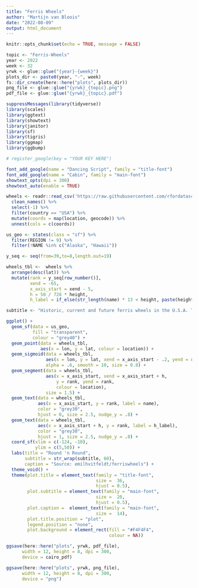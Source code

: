 ```yaml
---
title: "Ferris Wheels"
author: "Martijn van Bloois"
date: "2022-08-09"
output: html_document
---
```


```r
knitr::opts_chunk$set(echo = TRUE, message = FALSE)
```

```r
topic <- "Ferris-Wheels"
year <- 2022
week <- 32
yrwk <- glue::glue("{year}-{week}")
plots_dir <- paste0(year, "-", week)
fs::dir_create(here::here("plots", plots_dir))
png_file <- glue::glue("{yrwk}_{topic}.png")
pdf_file <- glue::glue("{yrwk}_{topic}.pdf")
```

```r
suppressMessages(library(tidyverse))
library(scales)
library(ggtext)
library(showtext)
library(janitor)
library(sf)
library(tigris)
library(ggmap)
library(ggbump)

# register_google(key = "YOUR KEY HERE")
``` 

```r
font_add_google(name = "Dancing Script", family = "title-font")
font_add_google(name = "Cabin", family = "main-font")
showtext_opts(dpi = 300)
showtext_auto(enable = TRUE)
```

```r
wheels <- readr::read_csv('https://raw.githubusercontent.com/rfordatascience/tidytuesday/master/data/2022/2022-08-09/wheels.csv') %>% 
  clean_names() %>% 
  select(-1) %>% 
  filter(country == "USA") %>% 
  mutate(coords = map(location, geocode)) %>% 
  unnest(cols = c(coords))
```

```r
us_geo <- states(class = "sf") %>% 
  filter(REGION != 9) %>% 
  filter(!NAME %in% c("Alaska", "Hawaii"))

y_seq <- seq(from=39,to=8,length.out=19)

wheels_tbl <-  wheels %>%  
  arrange(desc(lat)) %>% 
  mutate(rank = y_seq[row_number()],
         xend = -65,
         x_axis_start = xend - 5,
         h = 50 / 728 * height,
         h_label = if_else(str_length(name) * 13 < height, paste(height, "ft"), ""))

subtitle <- "Historic, current and future ferris wheels in the U.S.A. Taken from the dataset {ferriswheels} by @Emil_Hvitfeldt."
```

``` r
ggplot() +
  geom_sf(data = us_geo,
          fill = "transparent",
          colour = "grey40") +
  geom_point(data = wheels_tbl,
             aes(x = lon, y = lat, colour = location)) +
  geom_sigmoid(data = wheels_tbl, 
               aes(x = lon, y = lat, xend = x_axis_start - .2, yend = rank, group = name, colour = location), 
               alpha = .6, smooth = 10, size = 0.8) +
  geom_segment(data = wheels_tbl,
               aes(x = x_axis_start, xend = x_axis_start + h,
                   y = rank, yend = rank,
                   colour = location),
               size = 1.5) +
  geom_text(data = wheels_tbl, 
            aes(x = x_axis_start, y = rank, label = name),
            color = "grey30",
            hjust = 0, size = 2.5, nudge_y = .8) +
  geom_text(data = wheels_tbl, 
            aes(x = x_axis_start + h, y = rank, label = h_label),
            color = "grey30",
            hjust = 1, size = 2.5, nudge_y = .8) +
  coord_sf(xlim = c(-124, -10),
           ylim = c(5,50)) +
  labs(title = "Round 'n Round",
       subtitle = str_wrap(subtitle, 60),
       caption = "Source: emilhvitfeldt/ferriswheels") +
  theme_void() +
  theme(plot.title = element_text(family = "title-font",
                                  size =  36,
                                  hjust = 0.5),
        plot.subtitle = element_text(family = "main-font",
                                  size =  20,
                                  hjust = 0.5),
        plot.caption =  element_text(family = "main-font",
                                  size =  14),
        plot.title.position = "plot",
        legend.position = "none",
        plot.background = element_rect(fill = "#F4F4F4",
                                       colour = NA))
```

```r
ggsave(here::here("plots", yrwk, pdf_file),
      width = 12, height = 8, dpi = 300,
      device = cairo_pdf)

ggsave(here::here("plots", yrwk, png_file),
      width = 12, height = 8, dpi = 300,
      device = "png")
```

